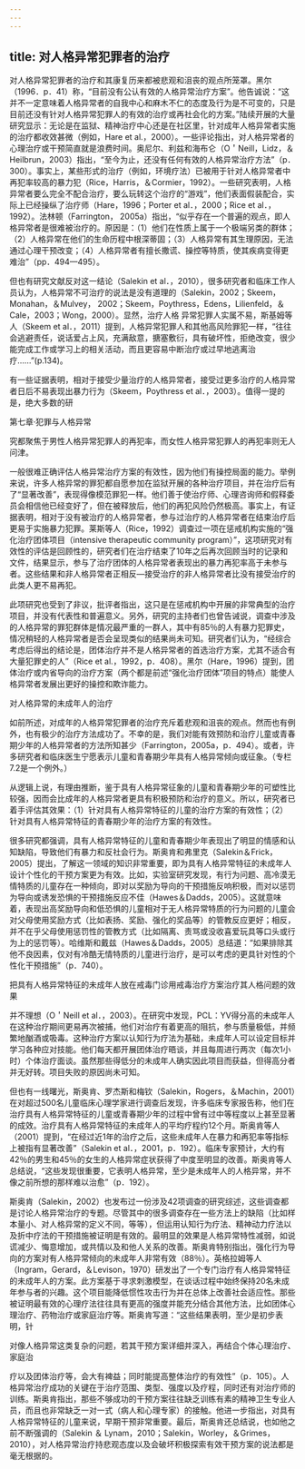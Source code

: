 ```yaml
---
---
---
```

title: 对人格异常犯罪者的治疗
---



对人格异常犯罪者的治疗和其康复历来都被悲观和沮丧的观点所笼罩。黑尔（1996．p．41）称，“目前没有公认有效的人格异常治疗方案”。他告诚说：“这并不一定意味着人格异常者的自我中心和麻木不仁的态度及行为是不可变的，只是目前还没有针对人格异常犯罪人的有效的治疗或再社会化的方案。”陆续开展的大量研究显示：无论是在监狱、精神治疗中心还是在社区里，针对成年人格异常者实施的治疗都收效甚微（例如，Hare et al.，2000）。一些评论指出，对人格异常者的心理治疗或干预简直就是浪费时间。奥尼尔、利兹和海布仑（O＇Neill，Lidz，＆Heilbrun，2003）指出，“至今为止，还没有任何有效的人格异常治疗方法”（p．300）。事实上，某些形式的治疗（例如，环境疗法）已被用于针对人格异常者中再犯率较高的暴力犯（Rice，Harris，＆Cormier，1992）。一些研究表明，人格异常者要么完全不配合治疗，要么玩转这个治疗的“游戏”，他们表面假装配合，实际上已经操纵了治疗师（Hare，1996；Porter et al．，2000；Rice et al．，1992）。法林顿（Farrington， 2005a）指出，“似乎存在一个普遍的观点，即人格异常者是很难被治疗的。原因是：（1）他们在性质上属于一个极端另类的群体；（2）人格异常在他们的生命历程中根深蒂固；（3）人格异常有其生理原因，无法通过心理干预改变；（4）人格异常者有擅长撒谎、操控等特质，使其疾病变得更难治”（pp．494—495）。

但也有研究文献反对这一结论（Salekin et al．，2010），很多研究者和临床工作人员认为，人格异常不可治疗的说法是没有道理的（Salekin，2002；Skeem，Monahan，＆Mulvey， 2002；Skeem，Poythress，Edens，Lilienfeld，＆Cale，2003；Wong，2000）。显然，治疗人格 异常犯罪人实属不易，斯基姆等人（Skeem et al．，2011）提到，人格异常犯罪人和其他高风险罪犯一样，“往往会逃避责任，说话爱占上风，充满敌意，搪塞敷衍，具有破坏性，拒绝改变，很少能完成工作或学习上的相关活动，而且更容易中断治疗或过早地逃离治疗......”(p.134)。

有一些证据表明，相对于接受少量治疗的人格异常者，接受过更多治疗的人格异常者日后不易表现出暴力行为（Skeem，Poythress et al．，2003）。值得一提的是，绝大多数的研

第七章·犯罪与人格异常

究都聚焦于男性人格异常犯罪人的再犯率，而女性人格异常犯罪人的再犯率则无人问津。

一般很难正确评估人格异常治疗方案的有效性，因为他们有操控局面的能力。举例来说，许多人格异常的罪犯都自愿参加在监狱开展的各种治疗项目，并在治疗后有了“显著改善”，表现得像模范罪犯一样。他们善于使治疗师、心理咨询师和假释委员会相信他已经变好了，但在被释放后，他们的再犯风险仍然极高。事实上，有证据表明，相对于没有被治疗的人格异常者，参与过治疗的人格异常者在结束治疗后更易于实施暴力犯罪。莱斯等人（Rice，1992）调查过一项在惩戒机构实施的“强化治疗团体项目（intensive therapeutic community program）”，这项研究对有效性的评估是回顾性的，研究者们在治疗结束了10年之后再次回顾当时的记录和文件，结果显示，参与了治疗团体的人格异常者表现出的暴力再犯率高于未参与者。这些结果和非人格异常者正相反—接受治疗的非人格异常者比没有接受治疗的此类人更不易再犯。

此项研究也受到了非议，批评者指出，这只是在惩戒机构中开展的非常典型的治疗项目，并没有代表性和普遍意义。另外，研究的主持者们也曾告诫说，调查中涉及的人格异常的罪犯群体是情况最严重的一群人，其中有85％的人有暴力犯罪史，情况稍轻的人格异常者是否会呈现类似的结果尚未可知。研究者们认为，“经综合考虑后得出的结论是，团体治疗并不是人格异常者的首选治疗方案，尤其不适合有大量犯罪史的人”（Rice et al.，1992，p．408）。黑尔（Hare，1996）提到，团体治疗或内省导向的治疗方案（两个都是前述“强化治疗团体”项目的特点）能使人格异常者发展出更好的操控和欺诈能力。

对人格异常的未成年人的治疗

如前所述，对成年的人格异常犯罪者的治疗充斥着悲观和沮丧的观点。然而也有例外，也有极少的治疗方法成功了。不幸的是，我们对能有效预防和治疗儿童或青春期少年的人格异常者的方法所知甚少（Farrington，2005a，p．494）。或者，许多研究者和临床医生宁愿表示儿童和青春期少年具有人格异常倾向或征象。（专栏7.2是一个例外。）

从逻辑上说，有理由推断，鉴于具有人格异常征象的儿童和青春期少年的可塑性比较强，因而会比成年的人格异常者更具有积极预防和治疗的意义。所以，研究者已着手评估其效果：（1）针对具有人格异常特征的儿童的治疗方案的有效性；（2）针对具有人格异常特征的青春期少年的治疗方案的有效性。

很多研究都强调，具有人格异常特征的儿童和青春期少年表现出了明显的情感和认知缺陷，导致他们有暴力和反社会行为。斯奥肯和弗里克（Salekin＆Frick，2005）提出，了解这一领域的知识非常重要，即为具有人格异常特征的未成年人设计个性化的干预方案更为有效。比如，实验室研究发现，有行为问题、高冷漠无情特质的儿童存在一种倾向，即对以奖励为导向的干预措施反响积极，而对以惩罚为导向或诱发恐惧的干预措施反应不佳（Hawes＆Dadds，2005）。这就意味着，表现出高奖励导向和低恐惧的儿童相对于无人格异常特质的行为问题的儿童会对父母使用奖励方式（比如表扬、奖励、强化的奖品等）的管教反应更好；相反，并不在乎父母使用惩罚性的管教方式（比如隔离、责骂或没收喜爱玩具等口头或行为上的惩罚等）。哈维斯和戴兹（Hawes＆Dadds，2005）总结道：“如果排除其他不良因素，仅对有冷酷无情特质的儿童进行治疗，是可以考虑的更具针对性的个性化干预措施”（p．740）。

把具有人格异常特征的未成年人放在戒毒门诊用戒毒治疗方案治疗其人格问题的效果

并不理想（O＇Neill et al．，2003）。在研究中发现，PCL：YV得分高的未成年人在这种治疗期间更易再次被捕，他们对治疗有着更高的阻抗，参与质量极低，并频繁地酗酒或吸毒。这种治疗方案以认知行为疗法为基础，未成年人可以设定目标并学习各种应对技能。他们每天都开展团体治疗晤谈，并且每周进行两次（每次1小时）个体治疗面谈。虽然那些得低分的未成年人确实因此项目而获益，但得高分者并无好转。项目失败的原因尚未可知。

但也有一线曙光，斯奥肯、罗杰斯和梅钦（Salekin，Rogers，＆Machin，2001）在对超过500名儿童临床心理学家进行调查后发现，许多临床专家报告称，他们在治疗具有人格异常特征的儿童或青春期少年的过程中曾有过中等程度以上甚至显著的成效。治疗具有人格异常特征的未成年人的平均疗程约12个月。斯奥肯等人（2001）提到，“在经过近1年的治疗之后，这些未成年人在暴力和再犯率等指标上被指有显著改善”（Salekin et al．，2001，p．192）。临床专家预计，大约有42％的男生和45％的女生的人格异常症状获得了中度至明显的改善。斯奥肯等人总结说，“这些发现很重要，它表明人格异常，至少是未成年人的人格异常，并不像之前所想的那样难以治愈”（p．192）。

斯奥肯（Salekin，2002）也发布过一份涉及42项调查的研究综述，这些调查都是讨论人格异常治疗的专题。尽管其中的很多调查存在一些方法上的缺陷（比如样本量小、对人格异常的定义不同，等等），但运用认知行为疗法、精神动力疗法以及折中疗法的干预措施被证明是有效的。最明显的效果是人格异常特性减弱，如说谎减少、悔意增加，或共情以及和他人关系的改善。斯奥肯特别指出，强化行为导向的方案对有人格异常倾向的未成年人非常有效（88％）。英格拉姆等人（Ingram，Gerard，＆Levison，1970）研发出了一个专门治疗有人格异常特征的未成年人的方案。此方案基于寻求刺激模型，在谈话过程中始终保持20名未成年参与者的兴趣。这个项目能降低惯性攻击行为并在总体上改善社会适应性。那些被证明最有效的心理疗法往往具有更高的强度并能充分结合其他方法，比如团体心理治疗、药物治疗或家庭治疗等。斯奥肯写道：“这些结果表明，至少是初步表明，针

对像人格异常这类复杂的问题，若其干预方案详细并深入，再结合个体心理治疗、家庭治

疗以及团体治疗等，会大有裨益；同时能提高整体治疗的有效性”（p．105）。人格异常治疗成功的关键在于治疗范围、类型、强度以及疗程，同时还有对治疗师的训练。斯奥肯指出，那些不够成功的干预方案往往缺乏训练有素的精神卫生专业人员，而且也非常缺乏一对一式（病人和心理专家）的接触。他进一步指出，对具有人格异常特征的儿童来说，早期干预非常重要。最后，斯奥肯还总结说，也如他之前不断强调的（Salekin ＆ Lynam，2010；Salekin，Worley，＆Grimes，2010），对人格异常治疗持悲观态度以及会破坏积极探索有效干预方案的说法都是毫无根据的。